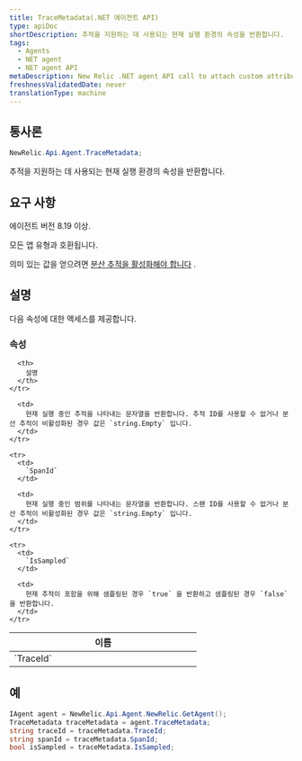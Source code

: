```yaml
---
title: TraceMetadata(.NET 에이전트 API)
type: apiDoc
shortDescription: 추적을 지원하는 데 사용되는 현재 실행 환경의 속성을 반환합니다.
tags:
  - Agents
  - NET agent
  - NET agent API
metaDescription: New Relic .NET agent API call to attach custom attributes to your transaction data.
freshnessValidatedDate: never
translationType: machine
---
```


## 통사론

```cs
NewRelic.Api.Agent.TraceMetadata;
```

추적을 지원하는 데 사용되는 현재 실행 환경의 속성을 반환합니다.

## 요구 사항

에이전트 버전 8.19 이상.

모든 앱 유형과 호환됩니다.

의미 있는 값을 얻으려면 [분산 추적을 활성화해야 합니다](/docs/agents/net-agent/configuration/net-agent-configuration#distributed_tracing) .

## 설명

다음 속성에 대한 액세스를 제공합니다.

### 속성

<table>
  <thead>
    <tr>
      <th width="25%">
        이름
      </th>

      <th>
        설명
      </th>
    </tr>
  </thead>

  <tbody>
    <tr>
      <td>
        `TraceId`
      </td>

      <td>
        현재 실행 중인 추적을 나타내는 문자열을 반환합니다. 추적 ID를 사용할 수 없거나 분산 추적이 비활성화된 경우 값은 `string.Empty` 입니다.
      </td>
    </tr>

    <tr>
      <td>
        `SpanId`
      </td>

      <td>
        현재 실행 중인 범위를 나타내는 문자열을 반환합니다. 스팬 ID를 사용할 수 없거나 분산 추적이 비활성화된 경우 값은 `string.Empty` 입니다.
      </td>
    </tr>

    <tr>
      <td>
        `IsSampled`
      </td>

      <td>
        현재 추적이 포함을 위해 샘플링된 경우 `true` 을 반환하고 샘플링된 경우 `false` 을 반환합니다.
      </td>
    </tr>
  </tbody>
</table>

## 예

```cs
IAgent agent = NewRelic.Api.Agent.NewRelic.GetAgent();
TraceMetadata traceMetadata = agent.TraceMetadata;
string traceId = traceMetadata.TraceId;
string spanId = traceMetadata.SpanId;
bool isSampled = traceMetadata.IsSampled;
```